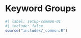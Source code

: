 # Keyword Groups {#sec-keygroups}

```r
#| label: setup-common-01
#| include: false
source("includes/_common.R")
```
